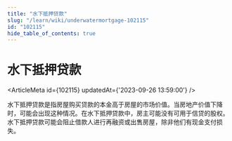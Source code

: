 ```yaml
---
title: "水下抵押贷款"
slug: "/learn/wiki/underwatermortgage-102115"
id: "102115"
hide_table_of_contents: true
---
```



# 水下抵押贷款

<ArticleMeta id={102115} updatedAt={'2023-09-26 13:59:00'} />
<div className='border-solid border-b border-t-0 my-4 border-[var(--ifm-color-gray-300)]' />

水下抵押贷款是指房屋购买贷款的本金高于房屋的市场价值。当房地产价值下降时，可能会出现这种情况。在水下抵押贷款中，房主可能没有可用于信贷的股权。水下抵押贷款可能会阻止借款人进行再融资或出售房屋，除非他们有现金支付损失。
